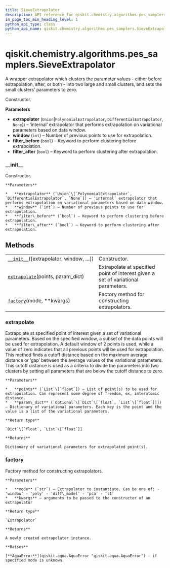 ```yaml
---
title: SieveExtrapolator
description: API reference for qiskit.chemistry.algorithms.pes_samplers.SieveExtrapolator
in_page_toc_min_heading_level: 1
python_api_type: class
python_api_name: qiskit.chemistry.algorithms.pes_samplers.SieveExtrapolator
---
```


<span id="qiskit-chemistry-algorithms-pes-samplers-sieveextrapolator" />

# qiskit.chemistry.algorithms.pes\_samplers.SieveExtrapolator

<Class id="qiskit.chemistry.algorithms.pes_samplers.SieveExtrapolator" isDedicatedPage={true} github="https://github.com/qiskit-community/qiskit-aqua/tree/stable/0.8/qiskit/chemistry/algorithms/pes_samplers/extrapolator.py" signature="SieveExtrapolator(extrapolator=None, window=2, filter_before=True, filter_after=True)">
  A wrapper extrapolator which clusters the parameter values - either before extrapolation, after, or both - into two large and small clusters, and sets the small clusters’ parameters to zero.

  Constructor.

  **Parameters**

  *   **extrapolator** (`Union`\[`PolynomialExtrapolator`, `DifferentialExtrapolator`, `None`]) – ‘internal’ extrapolator that performs extrapolation on variational parameters based on data window.
  *   **window** (`int`) – Number of previous points to use for extrapolation.
  *   **filter\_before** (`bool`) – Keyword to perform clustering before extrapolation.
  *   **filter\_after** (`bool`) – Keyword to perform clustering after extrapolation.

  ### \_\_init\_\_

  <Function id="qiskit.chemistry.algorithms.pes_samplers.SieveExtrapolator.__init__" signature="__init__(extrapolator=None, window=2, filter_before=True, filter_after=True)">
    Constructor.

    **Parameters**

    *   **extrapolator** (`Union`\[`PolynomialExtrapolator`, `DifferentialExtrapolator`, `None`]) – ‘internal’ extrapolator that performs extrapolation on variational parameters based on data window.
    *   **window** (`int`) – Number of previous points to use for extrapolation.
    *   **filter\_before** (`bool`) – Keyword to perform clustering before extrapolation.
    *   **filter\_after** (`bool`) – Keyword to perform clustering after extrapolation.
  </Function>

  ## Methods

  |                                                                                                                                                                                        |                                                                                   |
  | -------------------------------------------------------------------------------------------------------------------------------------------------------------------------------------- | --------------------------------------------------------------------------------- |
  | [`__init__`](#qiskit.chemistry.algorithms.pes_samplers.SieveExtrapolator.__init__ "qiskit.chemistry.algorithms.pes_samplers.SieveExtrapolator.__init__")(\[extrapolator, window, …])   | Constructor.                                                                      |
  | [`extrapolate`](#qiskit.chemistry.algorithms.pes_samplers.SieveExtrapolator.extrapolate "qiskit.chemistry.algorithms.pes_samplers.SieveExtrapolator.extrapolate")(points, param\_dict) | Extrapolate at specified point of interest given a set of variational parameters. |
  | [`factory`](#qiskit.chemistry.algorithms.pes_samplers.SieveExtrapolator.factory "qiskit.chemistry.algorithms.pes_samplers.SieveExtrapolator.factory")(mode, \*\*kwargs)                | Factory method for constructing extrapolators.                                    |

  ### extrapolate

  <Function id="qiskit.chemistry.algorithms.pes_samplers.SieveExtrapolator.extrapolate" signature="extrapolate(points, param_dict)">
    Extrapolate at specified point of interest given a set of variational parameters. Based on the specified window, a subset of the data points will be used for extrapolation. A default window of 2 points is used, while a value of zero indicates that all previous points will be used for extrapolation. This method finds a cutoff distance based on the maximum average distance or ‘gap’ between the average values of the variational parameters. This cutoff distance is used as a criteria to divide the parameters into two clusters by setting all parameters that are below the cutoff distance to zero.

    **Parameters**

    *   **points** (`List`\[`float`]) – List of point(s) to be used for extrapolation. Can represent some degree of freedom, ex, interatomic distance.
    *   **param\_dict** (`Optional`\[`Dict`\[`float`, `List`\[`float`]]]) – Dictionary of variational parameters. Each key is the point and the value is a list of the variational parameters.

    **Return type**

    `Dict`\[`float`, `List`\[`float`]]

    **Returns**

    Dictionary of variational parameters for extrapolated point(s).
  </Function>

  ### factory

  <Function id="qiskit.chemistry.algorithms.pes_samplers.SieveExtrapolator.factory" signature="static factory(mode, **kwargs)">
    Factory method for constructing extrapolators.

    **Parameters**

    *   **mode** (`str`) – Extrapolator to instantiate. Can be one of: - ‘window’ - ‘poly’ - ‘diff\_model’ - ‘pca’ - ‘l1’
    *   **kwargs** – arguments to be passed to the constructor of an extrapolator

    **Return type**

    `Extrapolator`

    **Returns**

    A newly created extrapolator instance.

    **Raises**

    [**AquaError**](qiskit.aqua.AquaError "qiskit.aqua.AquaError") – if specified mode is unknown.
  </Function>
</Class>

